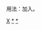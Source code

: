 {{hidden category}}
{{Catnav|頁面分類|各種主題的頁面分類|依大洲来作的分类|各大洲人物|亚洲人|亞洲人物小作品}}
{{Catnav|頁面分類|各種主題的頁面分類|按國家分類|各國人物|各地人物小作品|亞洲人物小作品}}
{{Catnav|頁面分類|人物|各大洲人物|亚洲人|亞洲人物小作品}}
{{Catnav|頁面分類|人物|各國人物|各地人物小作品|亞洲人物小作品}}
用法：加入{{Tl|西亞人物小作品}}。

[[Category:亚洲人物小作品|X]]
[[Category:西亞人|*]]
[[Category:西亚小作品|*]]